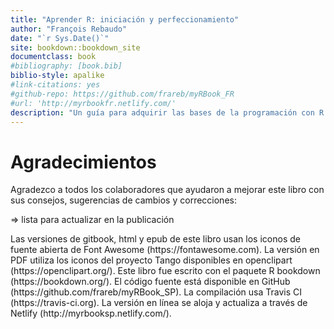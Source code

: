 ```yaml
---
title: "Aprender R: iniciación y perfeccionamiento"
author: "François Rebaudo"
date: "`r Sys.Date()`"
site: bookdown::bookdown_site
documentclass: book
#bibliography: [book.bib]
biblio-style: apalike
#link-citations: yes
#github-repo: https://github.com/frareb/myRBook_FR
#url: 'http://myrbookfr.netlify.com/'
description: "Un guía para adquirir las bases de la programación con R y conducir de forma efectiva su gestión y análisis de datos."
---
```


# Agradecimientos {#remerciements}

Agradezco a todos los colaboradores que ayudaron a mejorar este libro con sus consejos, sugerencias de cambios y correcciones:

=> lista para actualizar en la publicación

Las versiones de gitbook, html y epub de este libro usan los iconos de fuente abierta de Font Awesome (https://fontawesome.com). La versión en PDF utiliza los iconos del proyecto Tango disponibles en openclipart (https://openclipart.org/). Este libro fue escrito con el paquete R bookdown (https://bookdown.org/). El código fuente está disponible en GitHub (https://github.com/frareb/myRBook_SP). La compilación usa Travis CI (https://travis-ci.org). La versión en línea se aloja y actualiza a través de Netlify (http://myrbooksp.netlify.com/).
